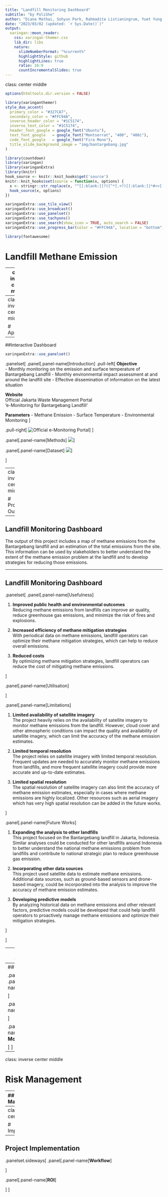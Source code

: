 ```yaml
---
title: "Landfill Monitoring Dashboard"
subtitle: "by PoliShe"  
author: "Diana Mathai, Sohyun Park, Rahmadita Listianingrum, Yuet Yung Lung"
date: "2023/03/02 (updated: `r Sys.Date()`)"
output:
  xaringan::moon_reader:
    css: xaringan-themer.css
    lib_dir: libs
    nature:
      slideNumberFormat: "%current%"
      highlightStyle: github
      highlightLines: true
      ratio: 16:9
      countIncrementalSlides: true
---
```

class: center middle
```r
options(htmltools.dir.version = FALSE)
```

```r
library(xaringanthemer)
style_duo_accent(
  primary_color = "#327CA7",
  secondary_color = "#FFC94A",
  inverse_header_color = "#1C5174",
  inverse_text_color = "#1C5174",
  header_font_google = google_font("Ubuntu"),
  text_font_google   = google_font("Montserrat", "400", "400i"),
  code_font_google   = google_font("Fira Mono"),
  title_slide_background_image = "img/bantargebang.jpg"
)
```

```r
library(countdown)
library(xaringan)
library(xaringanExtra)
library(knitr)
hook_source <- knitr::knit_hooks$get('source')
knitr::knit_hooks$set(source = function(x, options) {
  x <- stringr::str_replace(x, "^[[:blank:]]?([^*].+?)[[:blank:]]*#<<[[:blank:]]*$", "*\\1")
  hook_source(x, options)
})

xaringanExtra::use_tile_view()
xaringanExtra::use_broadcast()
xaringanExtra::use_panelset()
xaringanExtra::use_tachyons()
xaringanExtra::use_search(show_icon = TRUE, auto_search = FALSE)
xaringanExtra::use_progress_bar(color = "#FFC94A", location = "bottom")
```

```r
library(fontawesome)
```

# Landfill Methane Emission

---
class: inverse center middle

# Problem Identification

---
class: inverse center middle

# Approach

---

##Interactive Dashboard
```r
xaringanExtra::use_panelset()

```
.panelset[
.panel[.panel-name[Introduction]
.pull-left[
**Objective<br/>**
- Monthly monitoring on the emission and surface temperature of Bantargebang Landfill
- Monthly environmental impact assessment at and around the landfill site
- Effective dissemination of information on the latest situation


**Website<br/>**
Official Jakarta Waste Management Portal <br/> 'e-Monitoring for Bantargebang Landfill'

**Parameters**
- Methane Emission
- Surface Temperature
- Environmental Monitoring 
]

.pull-right[
![Official e-Monitoring Portal](img/Jakarta_Portal.png)
]
]

.panel[.panel-name[Methods]
![](img/method_flowchart.png)
]

.panel[.panel-name[Dataset]
![](img/data.png)
]

]

---
class: inverse center middle

# Project Output

---

## Landfill Monitoring Dashboard

The output of this project includes a map of methane emissions from the Bantargebang landfill and an estimation of the total emissions from the site. This information can be used by stakeholders to better understand the extent of the methane emission problem at the landfill and to develop strategies for reducing those emissions.

---

## Landfill Monitoring Dashboard

.panelset[
.panel[.panel-name[Usefulness]

1. **Improved public health and environmental outcomes**<br>Reducing methane emissions from landfills can improve air quality, reduce greenhouse gas emissions, and minimize the risk of fires and explosions.

2. **Increased efficiency of methane mitigation strategies**<br>With periodical data on methane emissions, landfill operators can optimize their methane mitigation strategies, which can help to reduce overall emissions.

3. **Reduced costs**<br>By optimizing methane mitigation strategies, landfill operators can reduce the cost of mitigating methane emissions.

]

.panel[.panel-name[Utilisation]

]

.panel[.panel-name[Limitations]

1. **Limited availability of satellite imagery**<br>The project heavily relies on the availability of satellite imagery to monitor methane emissions from the landfill. However, cloud cover and other atmospheric conditions can impact the quality and availability of satellite imagery, which can limit the accuracy of the methane emission estimates.

2. **Limited temporal resolution**<br>The project relies on satellite imagery with limited temporal resolution. Frequent updates are needed to accurately monitor methane emissions from landfills, and more frequent satellite imagery could provide more accurate and up-to-date estimates.

3. **Limited spatial resolution**<br>The spatial resolution of satellite imagery can also limit the accuracy of methane emission estimates, especially in cases where methane emissions are highly localized. Other resources such as aerial imagery which has very high spatial resolution can be added in the future works.

]

.panel[.panel-name[Future Works]

1. **Expanding the analysis to other landfills**<br>This project focused on the Bantargebang landfill in Jakarta, Indonesia. Similar analyses could be conducted for other landfills around Indonesia to better understand the national methane emissions problem from landfills and contribute to national strategic plan to reduce greenhouse gas emission.

2. **Incorporating other data sources**<br>This project used satellite data to estimate methane emissions. Additional data sources, such as ground-based sensors and drone-based imagery, could be incorporated into the analysis to improve the accuracy of methane emission estimates.

3. **Developing predictive models**<br>By analyzing historical data on methane emissions and other relevant factors, predictive models could be developed that could help landfill operators to proactively manage methane emissions and optimize their mitigation strategies.

]

]

---
class: inverse center middle

# Plan

---
## Project Plan

.panelset.sideways[
.panel[.panel-name[**Team**]



]

.panel[.panel-name[**Timeline**]



]

.panel[.panel-name[**Value for Money**]



]
]

---
class: inverse center middle

# Risk Management

---
## Risk Management

.panelset.sideways[
.panel[.panel-name[**Data acquisition**]

There may be challenges in acquiring reliable satellite data due to poor weather conditions or satellite malfunction. 

Mitigation strategy: Have backup plans in place such as purchasing data from multiple sources and scheduling satellite passes at different times to increase the chance of obtaining good quality data.


]

.panel[.panel-name[**Technical**]

The processing of satellite imagery and the estimation of methane emissions requires advanced technical expertise. 

Mitigation strategy: Ensure that the team members responsible for data processing and analysis are highly skilled and trained in the latest techniques and technologies. This is can be ensured in the recruiting process.

]

.panel[.panel-name[**Human resources**]



]

.panel[.panel-name[**Operational**]



]

.panel[.panel-name[**Financial**]



]

.panel[.panel-name[**Stakeholders**]



]
]

---
class: inverse center middle

# Implementation

---
## Project Implementation

.panelset.sideways[
.panel[.panel-name[**Workflow**]



]

.panel[.panel-name[**ROI**]



]
]
